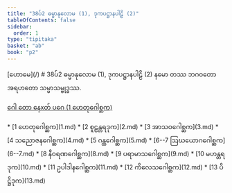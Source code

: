 ```yaml
---
title: "38ပ်2 ဓမ္မာနုလောမ (1), ဒုကပဋ္ဌာနပါဠိ (2)"
tableOfContents: false
sidebar:
  order: 1
type: "tipitaka"
basket: "ab"
book: "p2"
---
```



<Paragraph type="center" book="p2">
[ဟောမေ](/)
</Paragraph>

<Paragraph type="center" book="p2">
# 38ပ်2 ဓမ္မာနုလောမ (1), ဒုကပဋ္ဌာနပါဠိ (2)
</Paragraph>

<Paragraph number="1" type="center" book="p2">
နမော တဿ ဘဂဝတော အရဟတော သမ္မာသမ္ဗုဒ္ဓဿ.

[ဂေါ တော နေxတ် ပဂေ (1 ဟေတုဂေါစ္ဆက)](1.md)



</Paragraph>

<TableOfContents book="p2" section="38">
* [1 ဟေတုဂေါစ္ဆက](1.md)
* [2 စူဠန္တရဒုက](2.md)
* [3 အာသဝဂေါစ္ဆက](3.md)
* [4 သညောဇနဂေါစ္ဆက](4.md)
* [5 ဂန္ထဂေါစ္ဆက](5.md)
* [6--7 ဩဃယောဂဂေါစ္ဆက](6--7.md)
* [8 နီဝရဏဂေါစ္ဆက](8.md)
* [9 ပရာမာသဂေါစ္ဆက](9.md)
* [10 မဟန္တရဒုက](10.md)
* [11 ဥပါဒါနဂေါစ္ဆက](11.md)
* [12 ကိလေသဂေါစ္ဆက](12.md)
* [13 ပိဋ္ဌိဒုက](13.md)
</TableOfContents>